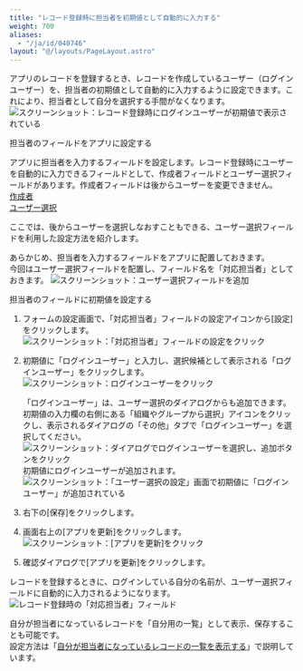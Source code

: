 ```yaml
---
title: "レコード登録時に担当者を初期値として自動的に入力する"
weight: 700
aliases:
  - "/ja/id/040746"
layout: "@/layouts/PageLayout.astro"
---
```



アプリのレコードを登録するとき、レコードを作成しているユーザー（ログインユーザー）を、担当者の初期値として自動的に入力するように設定できます。これにより、担当者として自分を選択する手間がなくなります。
<Img src="/k/kintone/img-ja/loginuser_01.png" alt="スクリーンショット：レコード登録時にログインユーザーが初期値で表示されている" />

<Heading id="record_registration_loginuser_10">担当者のフィールドをアプリに設定する</Heading>

アプリに担当者を入力するフィールドを設定します。レコード登録時にユーザーを自動的に入力できるフィールドとして、作成者フィールドとユーザー選択フィールドがあります。作成者フィールドは後からユーザーを変更できません。  
[作成者](/k/ja/id/040519.html)  
[ユーザー選択](/k/ja/id/040543.html)  

ここでは、後からユーザーを選択しなおすこともできる、ユーザー選択フィールドを利用した設定方法を紹介します。  

あらかじめ、担当者を入力するフィールドをアプリに配置しておきます。  
今回はユーザー選択フィールドを配置し、フィールド名を「対応担当者」としておきます。
 <Img src="/k/kintone/img-ja/loginuser_07.png" alt="スクリーンショット：ユーザー選択フィールドを追加" />

<Heading id="record_registration_loginuser_20">担当者のフィールドに初期値を設定する</Heading>

1. フォームの設定画面で、「対応担当者」フィールドの設定アイコンから[設定]をクリックします。
   <Img src="/k/kintone/img-ja/loginuser_02.png" alt="スクリーンショット：「対応担当者」フィールドの設定をクリック" />

1. 初期値に「ログインユーザー」と入力し、選択候補として表示される「ログインユーザー」をクリックします。
   <Img src="/k/kintone/img-ja/loginuser_03.png" alt="スクリーンショット：ログインユーザーをクリック" />

   <Note>
    「ログインユーザー」は、ユーザー選択のダイアログからも追加できます。  
    初期値の入力欄の右側にある「組織やグループから選択」アイコンをクリックし、表示されるダイアログの「その他」タブで「ログインユーザー」を選択してください。  
   <Img src="/k/kintone/img-ja/loginuser_04.png" alt="スクリーンショット：ダイアログでログインユーザーを選択し、追加ボタンをクリック" />

   </Note>
   初期値にログインユーザーが追加されます。
   <Img src="/k/kintone/img-ja/loginuser_05.png" alt="スクリーンショット：「ユーザー選択の設定」画面で初期値に「ログインユーザー」が追加されている" />
  
1. 右下の[保存]をクリックします。

1. 画面右上の[アプリを更新]をクリックします。
   <Img src="/k/kintone/img-ja/loginuser_06.png" alt="スクリーンショット：[アプリを更新]をクリック" />

1. 確認ダイアログで[アプリを更新]をクリックします。

レコードを登録するときに、ログインしている自分の名前が、ユーザー選択フィールドに自動的に入力されるようになります。
<Img src="/k/kintone/img-ja/loginuser_01.png" alt="レコード登録時の「対応担当者」フィールド" />

自分が担当者になっているレコードを「自分用の一覧」として表示、保存することも可能です。  
設定方法は「[自分が担当者になっているレコードの一覧を表示する](/k/ja/id/040759.html)」で説明しています。
